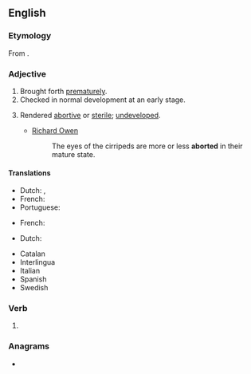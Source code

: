 ==English==

===Etymology===
From {{suffix|en|abort|-ed}}.

===Adjective===
{{en-adj|-}}

# Brought forth [[prematurely]].
# Checked in normal development at an early stage.
#: {{eg|en|Spines are '''aborted''' branches.}}
# {{lb|en|biology}} Rendered [[abortive]] or [[sterile]]; [[undeveloped]].
#* [[w:Richard Owen|Richard Owen]]
#*: The eyes of the cirripeds are more or less '''aborted''' in their mature state.

====Translations====
{{trans-top|brought forth prematurely}}
* Dutch: {{t+|nl|geaborteerd}}, {{t|nl|voortijdig geboren}}
* French: {{t+|fr|avorté|m}}
* Portuguese: {{t|pt|abortado}}
{{trans-mid}}
{{trans-bottom}}

{{trans-top|checked in development at an early stage}}
{{trans-mid}}
* French: {{t+|fr|avorté|m}}
{{trans-bottom}}

{{trans-top|rendered abortive or sterile}}
{{trans-mid}}
* Dutch: {{t+|nl|rudimentair}}
{{trans-bottom}}

{{checktrans-top}}<!-- meaning (1) or meaning (2)? -->
* Catalan {{t-check|ca|avortat}}
* Interlingua {{t-check|ia|abortate}}
* Italian {{t+check|it|terminato}}
* Spanish {{t+check|es|abortado}}
* Swedish {{t+check|sv|aborterad}}
{{checktrans-bottom}}

===Verb===
{{head|en|verb form}}

# {{en-past of|abort}}

===Anagrams===
* {{anagrams|en|Bretado|borated|tabored|to-bread}}